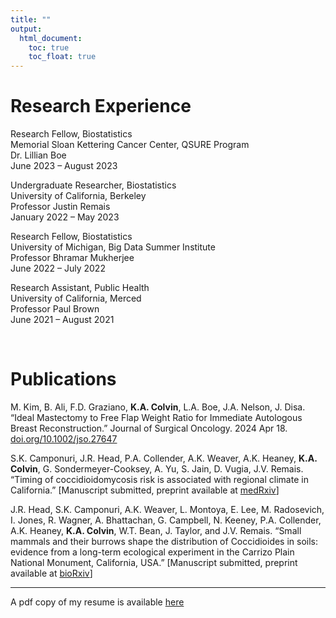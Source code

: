 ```yaml
---
title: ""
output: 
  html_document:
    toc: true
    toc_float: true
---
```


# Research Experience 

Research Fellow, Biostatistics <br>
Memorial Sloan Kettering Cancer Center, QSURE Program <br>
Dr. Lillian Boe <br>
June 2023 – August 2023 <br>

Undergraduate Researcher, Biostatistics <br>
University of California, Berkeley <br>
Professor Justin Remais <br>
January 2022 – May 2023 <br>

Research Fellow, Biostatistics <br>
University of Michigan, Big Data Summer Institute <br>
Professor Bhramar Mukherjee <br>
June 2022 – July 2022 <br>

Research Assistant, Public Health <br>
University of California, Merced <br>
Professor Paul Brown <br>
June 2021 – August 2021 <br>

<br>

# Publications 

M. Kim, B. Ali, F.D. Graziano, **K.A. Colvin**, L.A. Boe, J.A. Nelson, J. Disa. “Ideal Mastectomy to Free Flap Weight Ratio for Immediate Autologous Breast Reconstruction.” Journal of Surgical Oncology. 2024 Apr 18. [doi.org/10.1002/jso.27647](https://onlinelibrary.wiley.com/doi/10.1002/jso.27647)

S.K. Camponuri, J.R. Head, P.A. Collender, A.K. Weaver, A.K. Heaney, **K.A. Colvin**, G. Sondermeyer-Cooksey, A. Yu, S. Jain, D. Vugia, J.V. Remais. “Timing of coccidioidomycosis risk is associated with regional climate in California.” [Manuscript submitted, preprint available at [medRxiv](https://www.medrxiv.org/content/10.1101/2024.10.22.24315941v1)]

J.R. Head, S.K. Camponuri, A.K. Weaver, L. Montoya, E. Lee, M. Radosevich, I. Jones, R. Wagner, A. Bhattachan, G.
Campbell, N. Keeney, P.A. Collender, A.K. Heaney, **K.A. Colvin**, W.T. Bean, J. Taylor, and J.V. Remais. “Small mammals and their burrows shape the distribution of Coccidioides in soils: evidence from a long-term ecological experiment in the Carrizo Plain National Monument, California, USA.” [Manuscript submitted, preprint available at [bioRxiv](https://www.biorxiv.org/content/10.1101/2024.09.21.613892v1)]

---

A pdf copy of my resume is available [here](KColvin_Resume2024_copy.pdf) 
